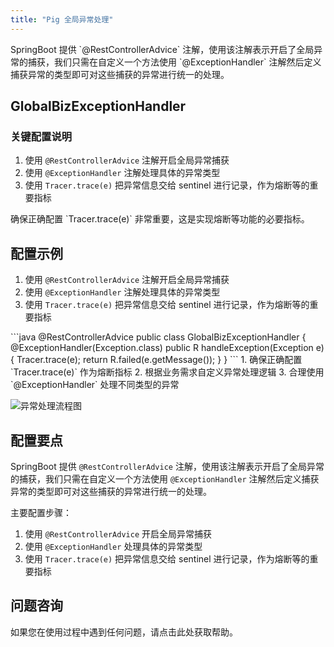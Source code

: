 ```yaml
---
title: "Pig 全局异常处理"
---
```


<Note>
SpringBoot 提供 `@RestControllerAdvice` 注解，使用该注解表示开启了全局异常的捕获，我们只需在自定义一个方法使用 `@ExceptionHandler` 注解然后定义捕获异常的类型即可对这些捕获的异常进行统一的处理。
</Note>

## GlobalBizExceptionHandler

### 关键配置说明

1. 使用 `@RestControllerAdvice` 注解开启全局异常捕获
2. 使用 `@ExceptionHandler` 注解处理具体的异常类型
3. 使用 `Tracer.trace(e)` 把异常信息交给 sentinel 进行记录，作为熔断等的重要指标

<Warning>
确保正确配置 `Tracer.trace(e)` 非常重要，这是实现熔断等功能的必要指标。
</Warning>

## 配置示例

1. 使用 `@RestControllerAdvice` 注解开启全局异常捕获
2. 使用 `@ExceptionHandler` 注解处理具体的异常类型
3. 使用 `Tracer.trace(e)` 把异常信息交给 sentinel 进行记录，作为熔断等的重要指标

<Tabs>
  <Tab title="异常处理示例">
    ```java
    @RestControllerAdvice
    public class GlobalBizExceptionHandler {
        @ExceptionHandler(Exception.class)
        public R handleException(Exception e) {
            Tracer.trace(e);
            return R.failed(e.getMessage());
        }
    }
    ```
  </Tab>
  <Tab title="使用说明">
    1. 确保正确配置 `Tracer.trace(e)` 作为熔断指标
    2. 根据业务需求自定义异常处理逻辑
    3. 合理使用 `@ExceptionHandler` 处理不同类型的异常
  </Tab>
</Tabs>

![异常处理流程图](https://cdn.nlark.com/yuque/0/2021/png/283679/1609989943240-6c850e2f-b790-4ae7-806a-d4fd6113d80b.png)

## 配置要点

SpringBoot 提供 `@RestControllerAdvice` 注解，使用该注解表示开启了全局异常的捕获，我们只需在自定义一个方法使用 `@ExceptionHandler` 注解然后定义捕获异常的类型即可对这些捕获的异常进行统一的处理。

主要配置步骤：

1. 使用 `@RestControllerAdvice` 开启全局异常捕获
2. 使用 `@ExceptionHandler` 处理具体的异常类型
3. 使用 `Tracer.trace(e)` 把异常信息交给 sentinel 进行记录，作为熔断等的重要指标

## 问题咨询

<Card title="获取帮助" icon="help" href="/support">
  如果您在使用过程中遇到任何问题，请点击此处获取帮助。
</Card>

